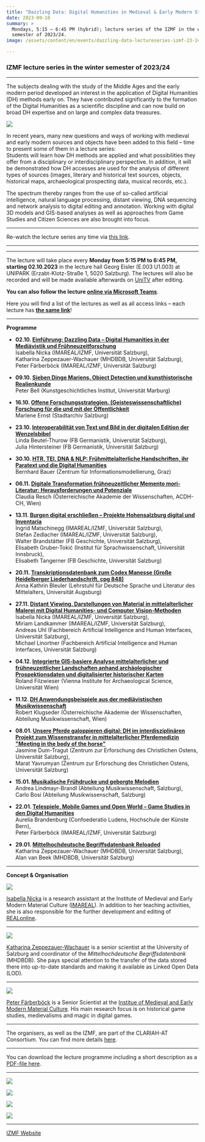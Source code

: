 ```yaml
---
title: "Dazzling Data: Digital Humanities in Medieval & Early Modern Studies"
date: 2023-09-18
summary: >
  Mondays, 5:15 – 6:45 PM (hybrid); lecture series of the IZMF in the winter
  semester of 2023/24.
image: /assets/content/en/events/dazzling-data-lectureseries-izmf-23-24/image.jpg

---
```


### IZMF lecture series in the winter semester of 2023/24

***

The subjects dealing with the study of the Middle Ages and the early modern period developed an interest in the application of Digital Humanities (DH) methods early on. They have contributed significantly to the formation of the Digital Humanities as a scientific discipline and can now build on broad DH expertise and on large and complex data treasures.

![](/assets/content/en/events/dazzling-data-lectureseries-izmf-23-24/bildschirmfoto-2023-09-14-um-14.41.22.png)

In recent years, many new questions and ways of working with medieval and early modern sources and objects have been added to this field – time to present some of them in a lecture series:\
Students will learn how DH methods are applied and what possibilities they offer from a disciplinary or interdisciplinary perspective. In addition, it will be demonstrated how DH accesses are used for the analysis of different types of sources (images, literary and historical text sources, objects, historical maps, archaeological prospecting data, musical records, etc.).

The spectrum thereby ranges from the use of so-called artificial intelligence, natural language processing, distant viewing, DNA sequencing and network analysis to digital editing and annotation. Working with digital 3D models and GIS-based analyses as well as approaches from Game Studies and Citizen Sciences are also brought into focus.

***

Re-watch the lecture series any time via [this link](https://www.unitv.org/beitrag.asp?ID=1161).

***

***

The lecture will take place every **Monday from 5:15 PM to 6:45 PM, starting 02.10.2023** in the lecture hall Georg Eisler (E.003 U1.003) at UNIPARK (Erzabt-Klotz-Straße 1, 5020 Salzburg). The lectures will also be recorded and will be made available afterwards on [UniTV](http://www.unitv.org/) after editing.

**You can also follow the lecture [online via Microsoft Teams](https://teams.microsoft.com/l/meetup-join/19%3adi5fPJVt1okogKeC78NisCqxa6Gv2dXPl5l-c59JbzI1%40thread.tacv2/1694526542721?context=%7b%22Tid%22%3a%22158a941a-576e-4e87-993d-b2eab8526e50%22%2c%22Oid%22%3a%22d75a9824-4ec3-48e0-b0ee-43e5e60d6115%22%7d)**.

Here you will find a list of the lectures as well as all access links – each lecture has [**the same link**](https://teams.microsoft.com/l/meetup-join/19%3adi5fPJVt1okogKeC78NisCqxa6Gv2dXPl5l-c59JbzI1%40thread.tacv2/1694526542721?context=%7b%22Tid%22%3a%22158a941a-576e-4e87-993d-b2eab8526e50%22%2c%22Oid%22%3a%22d75a9824-4ec3-48e0-b0ee-43e5e60d6115%22%7d)!

***

**Programme**

* **02.10. [Einführung: Dazzling Data – Digital Humanities in der Mediävistik und Frühneuzeitforschung](https://teams.microsoft.com/l/meetup-join/19%3adi5fPJVt1okogKeC78NisCqxa6Gv2dXPl5l-c59JbzI1%40thread.tacv2/1694526542721?context=%7b%22Tid%22%3a%22158a941a-576e-4e87-993d-b2eab8526e50%22%2c%22Oid%22%3a%22d75a9824-4ec3-48e0-b0ee-43e5e60d6115%22%7d)**\
  Isabella Nicka (IMAREAL/IZMF, Universität Salzburg),\
  Katharina Zeppezauer-Wachauer (MHDBDB, Universität Salzburg),\
  Peter Färberböck (IMAREAL/IZMF, Universität Salzburg)

- **09.10. [Sieben Dinge Mariens. Object Detection und kunsthistorische Realienkunde](https://teams.microsoft.com/l/meetup-join/19%3adi5fPJVt1okogKeC78NisCqxa6Gv2dXPl5l-c59JbzI1%40thread.tacv2/1694526542721?context=%7b%22Tid%22%3a%22158a941a-576e-4e87-993d-b2eab8526e50%22%2c%22Oid%22%3a%22d75a9824-4ec3-48e0-b0ee-43e5e60d6115%22%7d)**\
  Peter Bell (Kunstgeschichtliches Institut, Universität Marburg)

* **16.10. [Offene Forschungsstrategien. (Geisteswissenschaftliche) Forschung für die und mit der Öffentlichkeit](https://teams.microsoft.com/l/meetup-join/19%3adi5fPJVt1okogKeC78NisCqxa6Gv2dXPl5l-c59JbzI1%40thread.tacv2/1694526542721?context=%7b%22Tid%22%3a%22158a941a-576e-4e87-993d-b2eab8526e50%22%2c%22Oid%22%3a%22d75a9824-4ec3-48e0-b0ee-43e5e60d6115%22%7d)**\
  Marlene Ernst (Stadtarchiv Salzburg)

- **23.10. [Interoperabilität von Text und Bild in der digitalen Edition der Wenzelsbibel](https://teams.microsoft.com/l/meetup-join/19%3adi5fPJVt1okogKeC78NisCqxa6Gv2dXPl5l-c59JbzI1%40thread.tacv2/1694526542721?context=%7b%22Tid%22%3a%22158a941a-576e-4e87-993d-b2eab8526e50%22%2c%22Oid%22%3a%22d75a9824-4ec3-48e0-b0ee-43e5e60d6115%22%7d)**\
  Linda Beutel-Thurow (FB Germanistik, Universität Salzburg),\
  Julia Hintersteiner (FB Germanistik, Universität Salzburg)

* **30.10. [HTR, TEI, DNA & NLP: Frühmittelalterliche Handschriften, ihr Paratext und die Digital Humanities](https://teams.microsoft.com/l/meetup-join/19%3adi5fPJVt1okogKeC78NisCqxa6Gv2dXPl5l-c59JbzI1%40thread.tacv2/1694526542721?context=%7b%22Tid%22%3a%22158a941a-576e-4e87-993d-b2eab8526e50%22%2c%22Oid%22%3a%22d75a9824-4ec3-48e0-b0ee-43e5e60d6115%22%7d)**\
  Bernhard Bauer (Zentrum für Informationsmodellierung, Graz)

- **06.11. [Digitale Transformation frühneuzeitlicher Memento mori-Literatur: Herausforderungen und Potenziale](https://teams.microsoft.com/l/meetup-join/19%3adi5fPJVt1okogKeC78NisCqxa6Gv2dXPl5l-c59JbzI1%40thread.tacv2/1694526542721?context=%7b%22Tid%22%3a%22158a941a-576e-4e87-993d-b2eab8526e50%22%2c%22Oid%22%3a%22d75a9824-4ec3-48e0-b0ee-43e5e60d6115%22%7d)**\
  Claudia Resch (Österreichische Akademie der Wissenschaften, ACDH-CH, Wien)

* **13.11. [Burgen digital erschließen – Projekte Hohensalzburg digital und Inventaria](https://teams.microsoft.com/l/meetup-join/19%3adi5fPJVt1okogKeC78NisCqxa6Gv2dXPl5l-c59JbzI1%40thread.tacv2/1694526542721?context=%7b%22Tid%22%3a%22158a941a-576e-4e87-993d-b2eab8526e50%22%2c%22Oid%22%3a%22d75a9824-4ec3-48e0-b0ee-43e5e60d6115%22%7d)**\
  Ingrid Matschinegg (IMAREAL/IZMF, Universität Salzburg),\
  Stefan Zedlacher (IMAREAL/IZMF, Universität Salzburg),\
  Walter Brandstätter (FB Geschichte, Universität Salzburg),\
  Elisabeth Gruber-Tokić (Institut für Sprachwissenschaft, Universität Innsbruck),\
  Elisabeth Tangerner (FB Geschichte, Universität Salzburg)

- **20.11. [Transkriptionsdatenbank zum Codex Manesse (Große Heidelberger Liederhandschrift, cpg 848)](https://teams.microsoft.com/l/meetup-join/19%3adi5fPJVt1okogKeC78NisCqxa6Gv2dXPl5l-c59JbzI1%40thread.tacv2/1694526542721?context=%7b%22Tid%22%3a%22158a941a-576e-4e87-993d-b2eab8526e50%22%2c%22Oid%22%3a%22d75a9824-4ec3-48e0-b0ee-43e5e60d6115%22%7d)**\
  Anna Kathrin Bleuler (Lehrstuhl für Deutsche Sprache und Literatur des Mittelalters, Universität Augsburg)

* **27.11. [Distant Viewing. Darstellungen von Material in mittelalterlicher Malerei mit Digital Humanities- und Computer Vision-Methoden](https://teams.microsoft.com/l/meetup-join/19%3adi5fPJVt1okogKeC78NisCqxa6Gv2dXPl5l-c59JbzI1%40thread.tacv2/1694526542721?context=%7b%22Tid%22%3a%22158a941a-576e-4e87-993d-b2eab8526e50%22%2c%22Oid%22%3a%22d75a9824-4ec3-48e0-b0ee-43e5e60d6115%22%7d)**\
  Isabella Nicka (IMAREAL/IZMF, Universität Salzburg),\
  Miriam Landkammer (IMAREAL/IZMF, Universität Salzburg),\
  Andreas Uhl (Fachbereich Artificial Intelligence and Human Interfaces, Universität Salzburg),\
  Michael Linortner (Fachbereich Artificial Intelligence and Human Interfaces, Universität Salzburg)

- **04.12. [Integrierte GIS-basiere Analyse mittelalterlicher und frühneuzeitlicher Landschaften anhand archäologischer Prospektionsdaten und digitalisierter historischer Karten](https://teams.microsoft.com/l/meetup-join/19%3adi5fPJVt1okogKeC78NisCqxa6Gv2dXPl5l-c59JbzI1%40thread.tacv2/1694526542721?context=%7b%22Tid%22%3a%22158a941a-576e-4e87-993d-b2eab8526e50%22%2c%22Oid%22%3a%22d75a9824-4ec3-48e0-b0ee-43e5e60d6115%22%7d)**\
  Roland Filzwieser (Vienna Institute for Archaeological Science, Universität Wien)

* **11.12. [DH Anwendungsbeispiele aus der mediävistischen Musikwissenschaft](https://teams.microsoft.com/l/meetup-join/19%3adi5fPJVt1okogKeC78NisCqxa6Gv2dXPl5l-c59JbzI1%40thread.tacv2/1694526542721?context=%7b%22Tid%22%3a%22158a941a-576e-4e87-993d-b2eab8526e50%22%2c%22Oid%22%3a%22d75a9824-4ec3-48e0-b0ee-43e5e60d6115%22%7d)**\
  Robert Klugseder (Österreichische Akademie der Wissenschaften, Abteilung Musikwissenschaft, Wien)

- **08.01. [Unsere Pferde galoppieren digital: DH im interdisziplinären Projekt zum Wissenstransfer in mittelalterlicher Pferdemedizin "Meeting in the body of the horse"](https://teams.microsoft.com/l/meetup-join/19%3adi5fPJVt1okogKeC78NisCqxa6Gv2dXPl5l-c59JbzI1%40thread.tacv2/1694526542721?context=%7b%22Tid%22%3a%22158a941a-576e-4e87-993d-b2eab8526e50%22%2c%22Oid%22%3a%22d75a9824-4ec3-48e0-b0ee-43e5e60d6115%22%7d)**\
  Jasmine Dum-Tragut (Zentrum zur Erforschung des Christlichen Ostens, Universität Salzburg),\
  Marat Yavrumyan (Zentrum zur Erforschung des Christlichen Ostens, Universität Salzburg)

* **15.01. [Musikalische Frühdrucke und geborgte Melodien](https://teams.microsoft.com/l/meetup-join/19%3adi5fPJVt1okogKeC78NisCqxa6Gv2dXPl5l-c59JbzI1%40thread.tacv2/1694526542721?context=%7b%22Tid%22%3a%22158a941a-576e-4e87-993d-b2eab8526e50%22%2c%22Oid%22%3a%22d75a9824-4ec3-48e0-b0ee-43e5e60d6115%22%7d)**\
  Andrea Lindmayr-Brandl (Abteilung Musikwissenschaft, Salzburg),\
  Carlo Bosi (Abteilung Musikwissenschaft, Salzburg)

- **22.01. [Telespiele, Mobile Games und Open World – Game Studies in den Digital Humanities](https://teams.microsoft.com/l/meetup-join/19%3adi5fPJVt1okogKeC78NisCqxa6Gv2dXPl5l-c59JbzI1%40thread.tacv2/1694526542721?context=%7b%22Tid%22%3a%22158a941a-576e-4e87-993d-b2eab8526e50%22%2c%22Oid%22%3a%22d75a9824-4ec3-48e0-b0ee-43e5e60d6115%22%7d)**\
  Aurelia Brandenburg (Confoederatio Ludens, Hochschule der Künste Bern),\
  Peter Färberböck (IMAREAL/IZMF, Universität Salzburg)

* **29.01. [Mittelhochdeutsche Begriffsdatenbank Reloaded](https://teams.microsoft.com/l/meetup-join/19%3adi5fPJVt1okogKeC78NisCqxa6Gv2dXPl5l-c59JbzI1%40thread.tacv2/1694526542721?context=%7b%22Tid%22%3a%22158a941a-576e-4e87-993d-b2eab8526e50%22%2c%22Oid%22%3a%22d75a9824-4ec3-48e0-b0ee-43e5e60d6115%22%7d)**\
  Katharina Zeppezauer-Wachauer (MHDBDB, Universität Salzburg),\
  Alan van Beek (MHDBDB, Universität Salzburg)

***

**Concept & Organisation**

![](/assets/content/en/events/dazzling-data-lectureseries-izmf-23-24/isabella-nicka-plus-1.png)

[Isabella Nicka](mailto:isabella.nicka@plus.ac.at) is a research assistant at the Institute of Medieval and Early Modern Material Culture ([IMAREAL](https://www.imareal.sbg.ac.at/)). In addition to her teaching activities, she is also responsible for the further development and editing of [REALonline](https://www.imareal.sbg.ac.at/projekte/realonline/).

***

![](/assets/content/en/events/dazzling-data-lectureseries-izmf-23-24/katharina-zeppezauer-wachauer.png)

[Katharina Zeppezauer-Wachauer](mailto:katharina.wachauer@plus.ac.at) is a senior scientist at the University of Salzburg and coordinator of the *Mittelhochdeutsche Begriffsdatenbank* (MHDBDB). She pays special attention to the transfer of the data stored there into up-to-date standards and making it available as Linked Open Data (LOD).

***

![](/assets/content/en/events/dazzling-data-lectureseries-izmf-23-24/peter-farberbock.png)

[Peter Färberböck](mailto:peter.faerberboeck@plus.ac.at) is a Senior Scientist at the [Institue of Medieval and Early Modern Material Culture](https://www.imareal.sbg.ac.at/). His main research focus is on historical game studies, medievalisms and magic in digital games.

***

The organisers, as well as the IZMF, are part of the CLARIAH-AT Consortium. You can find more details [here](/consortium/university-of-salzburg/).

***

You can download the lecture programme including a short description as a [PDF-file here](https://izmf-salzburg.at/wp-content/uploads/2023/09/Dazzling-Data_GS.pdf).

***

![](/assets/content/en/events/dazzling-data-lectureseries-izmf-23-24/logo-zentrum-mittelalter-und-fruhneuzeit-1024x256.png)

![](/assets/content/en/events/dazzling-data-lectureseries-izmf-23-24/clariah-at-logo-transparent-1024x415.png)

![](/assets/content/en/events/dazzling-data-lectureseries-izmf-23-24/logo_imareal_600x140.png)

![](/assets/content/en/events/dazzling-data-lectureseries-izmf-23-24/mhdbdblogowebtransp-1.gif)

***

[IZMF Website](https://izmf-salzburg.at/2023/09/12/ringvorlesung-2023-24-dazzling-data/)
